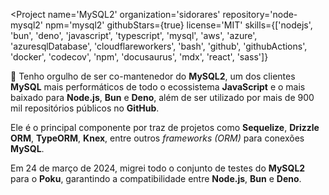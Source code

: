 
<Project
  name='MySQL2'
  organization='sidorares'
  repository='node-mysql2'
  npm='mysql2'
  githubStars={true}
  license='MIT'
  skills={['nodejs', 'bun', 'deno', 'javascript', 'typescript', 'mysql', 'aws', 'azure', 'azuresqlDatabase', 'cloudflareworkers', 'bash', 'github', 'githubActions', 'docker', 'codecov', 'npm', 'docusaurus', 'mdx', 'react', 'sass']}
>

🐬 Tenho orgulho de ser co-mantenedor do **MySQL2**, um dos clientes **MySQL** mais performáticos de todo o ecossistema **JavaScript** e o mais baixado para **Node.js**, **Bun** e **Deno**, além de ser utilizado por <SafeLink to='https://github.com/sidorares/node-mysql2/network/dependents'>mais de 900 mil repositórios públicos</SafeLink> no **GitHub**.

Ele é o principal componente por traz de projetos como **Sequelize**, **Drizzle ORM**, **TypeORM**, **Knex**, entre outros _frameworks (ORM)_ para conexões **MySQL**.

Em 24 de março de 2024, migrei todo o conjunto de testes do **MySQL2** para o **Poku**, garantindo a compatibilidade entre **Node.js**, **Bun** e **Deno**.

</Project>
